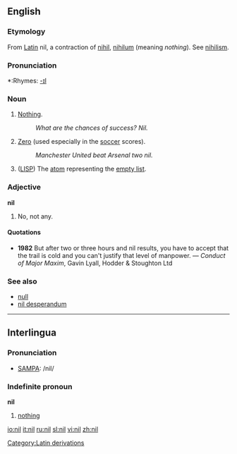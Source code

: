 ==English==
===Etymology===
From [[w:Latin|Latin]][[Category:Latin derivations]] nil, a contraction of [[nihil]], [[nihilum]] (meaning ''nothing''). See [[nihilism]].

===Pronunciation===
*:Rhymes: [[Rhymes:English:-ɪl|-ɪl]]

===Noun===
{{en-noun}}

#[[Nothing]].
#:''What are the chances of success?  Nil.''
#[[Zero]] (used especially in the [[soccer]] scores).
#:''Manchester United beat Arsenal two nil.''
#{{complang}} ([[LISP]]) The [[atom]] representing the [[empty list]].

===Adjective===
'''nil'''

#No, not any.

====Quotations====
*'''1982''' But after two or three hours and nil results, you have to accept that the trail is cold and you can't justify that level of manpower. &mdash; ''Conduct of Major Maxim'', Gavin Lyall, Hodder & Stoughton Ltd

===See also===
*[[null]]
*[[nil desperandum]]

----
==Interlingua==
===Pronunciation===
*[[SAMPA]]: /nil/

===Indefinite pronoun===
'''nil'''

#[[nothing]]

[[io:nil]]
[[it:nil]]
[[ru:nil]]
[[sl:nil]]
[[vi:nil]]
[[zh:nil]]